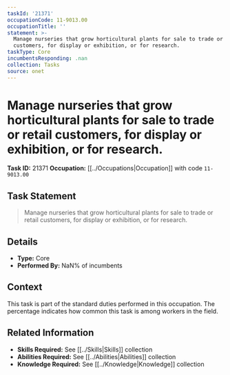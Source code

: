 ```yaml
---
taskId: '21371'
occupationCode: 11-9013.00
occupationTitle: ''
statement: >-
  Manage nurseries that grow horticultural plants for sale to trade or retail
  customers, for display or exhibition, or for research.
taskType: Core
incumbentsResponding: .nan
collection: Tasks
source: onet
---
```

# Manage nurseries that grow horticultural plants for sale to trade or retail customers, for display or exhibition, or for research.

**Task ID:** 21371
**Occupation:** [[../Occupations|Occupation]] with code `11-9013.00`

## Task Statement

> Manage nurseries that grow horticultural plants for sale to trade or retail customers, for display or exhibition, or for research.

## Details

- **Type:** Core
- **Performed By:** NaN% of incumbents

## Context

This task is part of the standard duties performed in this occupation. The percentage indicates how common this task is among workers in the field.

## Related Information

- **Skills Required:** See [[../Skills|Skills]] collection
- **Abilities Required:** See [[../Abilities|Abilities]] collection
- **Knowledge Required:** See [[../Knowledge|Knowledge]] collection
